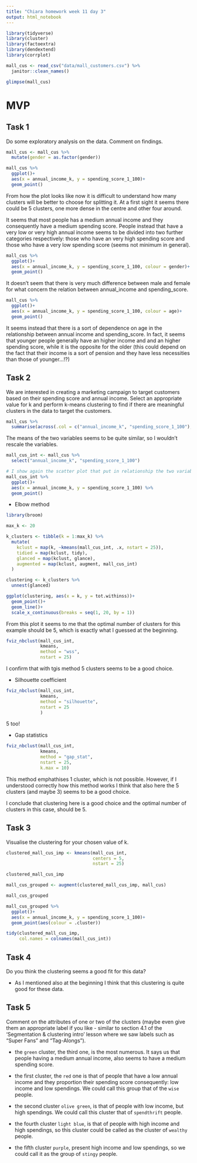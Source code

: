 ```yaml
---
title: "Chiara homework week 11 day 3"
output: html_notebook
---
```


```r
library(tidyverse)
library(cluster)
library(factoextra)
library(dendextend)
library(corrplot)
```



```r
mall_cus <- read_csv("data/mall_customers.csv") %>% 
  janitor::clean_names()
```



```r
glimpse(mall_cus)
```
# MVP

## Task 1
Do some exploratory analysis on the data. Comment on findings.


```r
mall_cus <- mall_cus %>% 
  mutate(gender = as.factor(gender))
```



```r
mall_cus %>% 
  ggplot()+
  aes(x = annual_income_k, y = spending_score_1_100)+
  geom_point()
```


From how the plot looks like now it is difficult to understand how many clusters will be better to choose for splitting it. At a first sight it seems there could be 5 clusters, one more dense in the centre and other four around.

It seems that most people has a medium annual income and they consequently have a medium spending score. People instead that have a very low or very high annual income seems to be divided into two further categories respectively: those who have an very high spending score and those who have a very low spending score (seems not minimum in general).



```r
mall_cus %>% 
  ggplot()+
  aes(x = annual_income_k, y = spending_score_1_100, colour = gender)+
  geom_point()
```

It doesn't seem that there is very much difference between male and female for what concern the relation between annual_income and spending_score.


```r
mall_cus %>% 
  ggplot()+
  aes(x = annual_income_k, y = spending_score_1_100, colour = age)+
  geom_point()
```


It seems instead that there is a sort of dependence on age in the relationship between annual income and spending_score. In fact, it seems that younger people generally have an higher income and and an higher spending score, while it is the opposite for the older (this could depend on the fact that their income is a sort of pension and they have less necessities than those of younger...!?)


## Task 2

We are interested in creating a marketing campaign to target customers based on their spending score and annual income. Select an appropriate value for k and perform k-means clustering to find if there are meaningful clusters in the data to target the customers.



```r
mall_cus %>% 
  summarise(across(.col = c("annual_income_k", "spending_score_1_100"), .fns = ~mean(.x)))
```

The means of the two variables seems to be quite similar, so I wouldn't rescale the variables.



```r
mall_cus_int <- mall_cus %>% 
  select("annual_income_k", "spending_score_1_100")

# I show again the scatter plot that put in relationship the two variables of interest
mall_cus_int %>% 
  ggplot()+
  aes(x = annual_income_k, y = spending_score_1_100) %>% 
  geom_point()
```

- Elbow method


```r
library(broom)

max_k <- 20

k_clusters <- tibble(k = 1:max_k) %>% 
  mutate(
    kclust = map(k, ~kmeans(mall_cus_int, .x, nstart = 25)),
    tidied = map(kclust, tidy),
    glanced = map(kclust, glance),
    augmented = map(kclust, augment, mall_cus_int)
  )

clustering <- k_clusters %>% 
  unnest(glanced)
```



```r
ggplot(clustering, aes(x = k, y = tot.withinss))+
  geom_point()+
  geom_line()+
  scale_x_continuous(breaks = seq(1, 20, by = 1))
```

From this plot it seems to me that the optimal number of clusters for this example should be 5, which is exactly what I guessed at the beginning.



```r
fviz_nbclust(mall_cus_int, 
             kmeans, 
             method = "wss", 
             nstart = 25)
```

I confirm that with tgis method 5 clusters seems to be a good choice.

- Silhouette coefficient

```r
fviz_nbclust(mall_cus_int,
             kmeans,
             method = "silhouette",
             nstart = 25
             )
```

5 too!

- Gap statistics

```r
fviz_nbclust(mall_cus_int,
             kmeans,
             method = "gap_stat",
             nstart = 25,
             k.max = 10)
```

This method emphathises 1 cluster, which is not possible. However, if I understood correctly how this method works I think that also here the 5 clusters (and maybe 3) seems to be a good choice.

I conclude that clustering here is a good choice and the optimal number of clusters in this case, should be 5.

## Task 3

Visualise the clustering for your chosen value of k.


```r
clustered_mall_cus_imp <- kmeans(mall_cus_int,
                                 centers = 5,
                                 nstart = 25)

clustered_mall_cus_imp
```



```r
mall_cus_grouped <- augment(clustered_mall_cus_imp, mall_cus)

mall_cus_grouped
```


```r
mall_cus_grouped %>% 
  ggplot()+
  aes(x = annual_income_k, y = spending_score_1_100)+
  geom_point(aes(colour = .cluster))
```

```r
tidy(clustered_mall_cus_imp,
     col.names = colnames(mall_cus_int))
```


## Task 4

Do you think the clustering seems a good fit for this data?

- As I mentioned also at the beginning I think that this clustering is quite good for these data.


## Task 5

Comment on the attributes of one or two of the clusters (maybe even give them an appropriate label if you like - similar to section 4.1 of the ‘Segmentation & clustering intro’ lesson where we saw labels such as “Super Fans” and “Tag-Alongs”).

- the `green` cluster, the third one, is the most numerous. It says us that people having a medium annual income, also seems to have a medium spending score.

- the first cluster, the `red` one is that of people that have  a low annual income and they proportion their spending score consequently: low income and low spendings. We could call this group that of the `wise` people.

- the second cluster `olive green`, is that of people with low income, but high spendings. We could call this cluster that of `spendthrift` people.

- the fourth cluster `light blue`, is that of people with high income and high spendings, so this cluster could be called as the cluster of `wealthy` people.

- the fifth cluster `purple`, present high income and low spendings, so we could call it as the group of `stingy` people.

































































































































